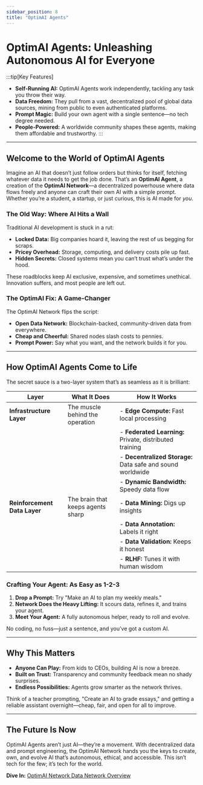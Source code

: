 ```yaml
---
sidebar_position: 8
title: "OptimAI Agents"
---
```


# OptimAI Agents: Unleashing Autonomous AI for Everyone

:::tip[Key Features]
- **Self-Running AI:** OptimAI Agents work independently, tackling any task you throw their way.
- **Data Freedom:** They pull from a vast, decentralized pool of global data sources, mining from public to even authenticated platforms.
- **Prompt Magic:** Build your own agent with a single sentence—no tech degree needed.
- **People-Powered:** A worldwide community shapes these agents, making them affordable and trustworthy.
:::

---

## Welcome to the World of OptimAI Agents
Imagine an AI that doesn’t just follow orders but thinks for itself, fetching whatever data it needs to get the job done. That’s an **OptimAI Agent**, a creation of the **OptimAI Network**—a decentralized powerhouse where data flows freely and anyone can craft their own AI with a simple prompt. Whether you’re a student, a startup, or just curious, this is AI made for *you*.

### The Old Way: Where AI Hits a Wall
Traditional AI development is stuck in a rut:
- **Locked Data:** Big companies hoard it, leaving the rest of us begging for scraps.
- **Pricey Overhead:** Storage, computing, and delivery costs pile up fast.
- **Hidden Secrets:** Closed systems mean you can’t trust what’s under the hood.

These roadblocks keep AI exclusive, expensive, and sometimes unethical. Innovation suffers, and most people are left out.

### The OptimAI Fix: A Game-Changer
The OptimAI Network flips the script:
- **Open Data Network:** Blockchain-backed, community-driven data from everywhere.
- **Cheap and Cheerful:** Shared nodes slash costs to pennies.
- **Prompt Power:** Say what you want, and the network builds it for you.

---

## How OptimAI Agents Come to Life

The secret sauce is a two-layer system that’s as seamless as it is brilliant:

| **Layer**                   | **What It Does**                           | **How It Works**                                                                          |
|-----------------------------|--------------------------------------------|------------------------------------------------------------------------------------------|
| **Infrastructure Layer**     | The muscle behind the operation           | - **Edge Compute:** Fast local processing  
|                             |                                            | - **Federated Learning:** Private, distributed training  
|                             |                                            | - **Decentralized Storage:** Data safe and sound worldwide  
|                             |                                            | - **Dynamic Bandwidth:** Speedy data flow  
| **Reinforcement Data Layer** | The brain that keeps agents sharp         | - **Data Mining:** Digs up insights  
|                             |                                            | - **Data Annotation:** Labels it right  
|                             |                                            | - **Data Validation:** Keeps it honest  
|                             |                                            | - **RLHF:** Tunes it with human wisdom  


### Crafting Your Agent: As Easy as 1-2-3
1. **Drop a Prompt:** Try "Make an AI to plan my weekly meals."
2. **Network Does the Heavy Lifting:** It scours data, refines it, and trains your agent.
3. **Meet Your Agent:** A fully autonomous helper, ready to roll and evolve.

No coding, no fuss—just a sentence, and you’ve got a custom AI.

---

## Why This Matters
- **Anyone Can Play:** From kids to CEOs, building AI is now a breeze.
- **Built on Trust:** Transparency and community feedback mean no shady surprises.
- **Endless Possibilities:** Agents grow smarter as the network thrives.

Think of a teacher prompting, "Create an AI to grade essays," and getting a reliable assistant overnight—cheap, fair, and open for all to improve.

---

## The Future Is Now
OptimAI Agents aren’t just AI—they’re a movement. With decentralized data and prompt engineering, the OptimAI Network hands you the keys to create, own, and evolve AI that’s autonomous, ethical, and accessible. This isn’t tech for the few; it’s tech for the world.

**Dive In:** [OptimAI Network Data Network Overview](https://optimai.network/data-network)